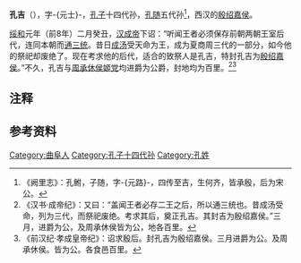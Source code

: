 '''孔吉'''（{{bd|？||？||}}），字-{元士}-，[[孔子|孔子]]十四代孙，[[孔随|孔随]]五代孙<ref>《阙里志》：孔鲋，子随，字-{元路}-，四传至吉，生何齐，皆承殷，后为宋公。</ref>，西汉的[[殷绍嘉侯|殷绍嘉侯]]。

[[绥和|绥和]]元年（前8年）二月癸丑，[[汉成帝|汉成帝]]下诏：“听闻王者必须保存前朝两朝王室后代，连同本朝而[[通三统|通三统]]。昔日[[成汤|成汤]]受天命为王，成为夏商周三代的一部分，如今他的祭祀却废绝了。现在考求他的后代，适合的致祭人是孔吉，特封孔吉为[[殷绍嘉侯|殷绍嘉侯]]。”不久，孔吉与[[周承休侯|周承休侯]][[姬党|姬党]]均进爵为公爵，封地均为百里。<ref>《汉书·成帝纪》：又曰：“盖闻王者必存二王之后，所以通三统也。昔成汤受命，列为三代，而祭祀废绝。考求其后，奠正孔吉。其封吉为殷绍嘉侯。”三月，进爵为公，及周承休侯皆为公，地各百里。</ref><ref>《前汉纪·孝成皇帝纪》：诏求殷后。封孔吉为殷绍嘉侯。三月进爵为公。及周承休侯。皆为公。各食邑百里。</ref> {{noteTag|1=《汉书·成帝纪》记载所封殷绍嘉侯为孔吉，《汉书·外戚恩泽侯表》记载所封殷绍嘉侯是孔何齐。张固也认为是《成帝纪》“封吉”下漏了“適子”二字。参 《西汉孔子世系与孔壁古文之真伪》 张固也  史学集刊   2008年 第02期}}

== 注释 ==
<div class="references-small">
{{NoteFoot}}
</div>

==参考资料==
{{reflist}}

[[Category:曲阜人|Category:曲阜人]]
[[Category:孔子十四代孙|Category:孔子十四代孙]]
[[Category:孔姓|Category:孔姓]]
